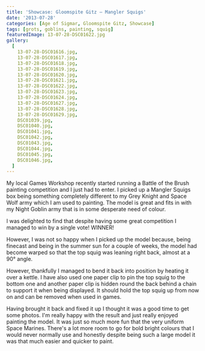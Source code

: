 ```yaml
---
title: 'Showcase: Gloomspite Gitz – Mangler Squigs'
date: '2013-07-28'
categories: [Age of Sigmar, Gloomspite Gitz, Showcase]
tags: [grots, goblins, painting, squig]
featuredImage: 13-07-28-DSC01622.jpg
gallery:
  [
    13-07-28-DSC01616.jpg,
    13-07-28-DSC01617.jpg,
    13-07-28-DSC01618.jpg,
    13-07-28-DSC01619.jpg,
    13-07-28-DSC01620.jpg,
    13-07-28-DSC01621.jpg,
    13-07-28-DSC01622.jpg,
    13-07-28-DSC01623.jpg,
    13-07-28-DSC01624.jpg,
    13-07-28-DSC01627.jpg,
    13-07-28-DSC01628.jpg,
    13-07-28-DSC01629.jpg,
    DSC01039.jpg,
    DSC01040.jpg,
    DSC01041.jpg,
    DSC01042.jpg,
    DSC01043.jpg,
    DSC01044.jpg,
    DSC01045.jpg,
    DSC01046.jpg,
  ]
---
```


My local Games Workshop recently started running a Battle of the Brush painting competition and I just had to enter. I picked up a Mangler Squigs box being something completely different to my Grey Knight and Space Wolf army which I am used to painting. The model is great and fits in with my Night Goblin army that is in some desperate need of colour.

I was delighted to find that despite having some great competition I managed to win by a single vote! WINNER!

However, I was not so happy when I picked up the model because, being finecast and being in the summer sun for a couple of weeks, the model had become warped so that the top squig was leaning right back, almost at a 90° angle.

However, thankfully I managed to bend it back into position by heating it over a kettle. I have also used one paper clip to pin the top squig to the bottom one and another paper clip is hidden round the back behind a chain to support it when being displayed. It should hold the top squig up from now on and can be removed when used in games.

Having brought it back and fixed it up I thought it was a good time to get some photos. I'm really happy with the result and just really enjoyed painting the model. It was just so much more fun that the very uniform Space Marines. There's a lot more room to go for bold bright colours that I would never normally use and honestly despite being such a large model it was that much easier and quicker to paint.
